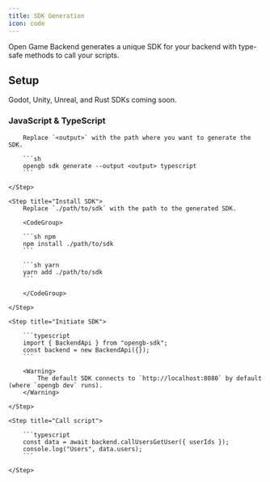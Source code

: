 ```yaml
---
title: SDK Generation
icon: code
---
```


Open Game Backend generates a unique SDK for your backend with type-safe methods to call your scripts.

## Setup

<Note>Godot, Unity, Unreal, and Rust SDKs coming soon.</Note>

### JavaScript & TypeScript

<Steps>
    <Step title="Generating SDK">

        Replace `<output>` with the path where you want to generate the SDK.

        ```sh
        opengb sdk generate --output <output> typescript
        ```

    </Step>

    <Step title="Install SDK">
        Replace `./path/to/sdk` with the path to the generated SDK.

        <CodeGroup>

        ```sh npm
        npm install ./path/to/sdk
        ```

        ```sh yarn
        yarn add ./path/to/sdk
        ```

        </CodeGroup>

    </Step>

    <Step title="Initiate SDK">

        ```typescript
        import { BackendApi } from "opengb-sdk";
        const backend = new BackendApi({});
        ```

        <Warning>
            The default SDK connects to `http://localhost:8080` by default (where `opengb dev` runs).
        </Warning>

    </Step>

    <Step title="Call script">

        ```typescript
        const data = await backend.callUsersGetUser({ userIds });
        console.log("Users", data.users);
        ```

    </Step>

</Steps>
